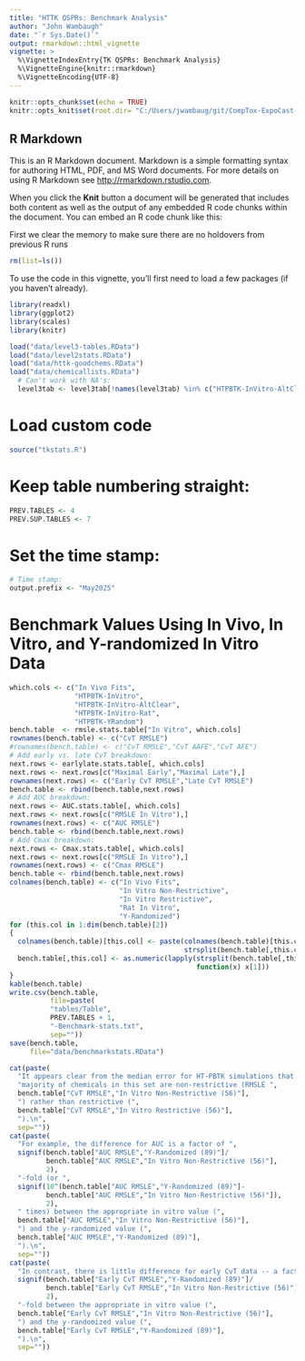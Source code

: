 ```yaml
---
title: "HTTK QSPRs: Benchmark Analysis"
author: "John Wambaugh"
date: "`r Sys.Date()`"
output: rmarkdown::html_vignette
vignette: >
  %\VignetteIndexEntry{TK QSPRs: Benchmark Analysis}
  %\VignetteEngine{knitr::rmarkdown}
  %\VignetteEncoding{UTF-8}
---
```


```r
knitr::opts_chunk$set(echo = TRUE)
knitr::opts_knit$set(root.dir= "C:/Users/jwambaug/git/CompTox-ExpoCast-HTTKQSPRs/")
```

## R Markdown

This is an R Markdown document. Markdown is a simple formatting syntax for authoring HTML, PDF, and MS Word documents. For more details on using R Markdown see <http://rmarkdown.rstudio.com>.

When you click the **Knit** button a document will be generated that includes both content as well as the output of any embedded R code chunks within the document. You can embed an R code chunk like this:

First we clear the memory to make sure there are no holdovers from previous R runs
```r
rm(list=ls()) 
```

To use the code in this vignette, you'll first need to load a few packages (if you haven't already).
```r
library(readxl)
library(ggplot2)
library(scales)
library(knitr)
```

```r
load("data/level3-tables.RData")
load("data/level2stats.RData")
load("data/httk-goodchems.RData")
load("data/chemicallists.RData")
  # Can't work with NA's:
  level3tab <- level3tab[!names(level3tab) %in% c("HTPBTK-InVitro-AltClear","HTPBTK-InVitro-Rat")]
```

# Load custom code 
```r
source("tkstats.R")
```

# Keep table numbering straight:
```r
PREV.TABLES <- 4
PREV.SUP.TABLES <- 7
```

# Set the time stamp:
```r
# Time stamp:
output.prefix <- "May2025"
```

# Benchmark Values Using In Vivo, In Vitro, and Y-randomized In Vitro Data
```r
which.cols <- c("In Vivo Fits",
                "HTPBTK-InVitro",
                "HTPBTK-InVitro-AltClear",
                "HTPBTK-InVitro-Rat",
                "HTPBTK-YRandom") 
bench.table  <- rmsle.stats.table["In Vitro", which.cols]
rownames(bench.table) <- c("CvT RMSLE")
#rownames(bench.table) <- c("CvT RMSLE","CvT AAFE","CvT AFE")
# Add early vs. late CvT breakdown:
next.rows <- earlylate.stats.table[, which.cols]
next.rows <- next.rows[c("Maximal Early","Maximal Late"),]
rownames(next.rows) <- c("Early CvT RMSLE","Late CvT RMSLE")
bench.table <- rbind(bench.table,next.rows)
# Add AUC breakdown:
next.rows <- AUC.stats.table[, which.cols]
next.rows <- next.rows[c("RMSLE In Vitro"),]
rownames(next.rows) <- c("AUC RMSLE")
bench.table <- rbind(bench.table,next.rows)
# Add Cmax breakdown:
next.rows <- Cmax.stats.table[, which.cols]
next.rows <- next.rows[c("RMSLE In Vitro"),]
rownames(next.rows) <- c("Cmax RMSLE")
bench.table <- rbind(bench.table,next.rows)
colnames(bench.table) <- c("In Vivo Fits",
                           "In Vitro Non-Restrictive",
                           "In Vitro Restrictive",
                           "Rat In Vitro",
                           "Y-Randomized")
for (this.col in 1:dim(bench.table)[2])
{
  colnames(bench.table)[this.col] <- paste(colnames(bench.table)[this.col],
                                           strsplit(bench.table[,this.col]," ")[[1]][2])
  bench.table[,this.col] <- as.numeric(lapply(strsplit(bench.table[,this.col]," "),
                                              function(x) x[1]))
}
kable(bench.table)
write.csv(bench.table,
          file=paste(
          "tables/Table",
          PREV.TABLES + 1,
          "-Benchmark-stats.txt",
          sep=""))
save(bench.table,
     file="data/benchmarkstats.RData")
```

```r
cat(paste(
  "It appears clear from the median error for HT-PBTK simulations that the ",
  "majority of chemicals in this set are non-restrictive (RMSLE ",
  bench.table["CvT RMSLE","In Vitro Non-Restrictive (56)"],
  ") rather than restrictive (",
  bench.table["CvT RMSLE","In Vitro Restrictive (56)"],
  ").\n",
  sep=""))
cat(paste(
  "For example, the difference for AUC is a factor of ",
  signif(bench.table["AUC RMSLE","Y-Randomized (89)"]/
         bench.table["AUC RMSLE","In Vitro Non-Restrictive (56)"],
         2),
  "-fold (or ",
  signif(10^(bench.table["AUC RMSLE","Y-Randomized (89)"]-
         bench.table["AUC RMSLE","In Vitro Non-Restrictive (56)"]),
         2),
  " times) between the appropriate in vitro value (",
  bench.table["AUC RMSLE","In Vitro Non-Restrictive (56)"],
  ") and the y-randomized value (",
  bench.table["AUC RMSLE","Y-Randomized (89)"],
  ").\n",
  sep=""))
cat(paste(
  "In contrast, there is little difference for early CvT data -- a factor of ",
  signif(bench.table["Early CvT RMSLE","Y-Randomized (89)"]/
         bench.table["Early CvT RMSLE","In Vitro Non-Restrictive (56)"],
         2),
  "-fold between the appropriate in vitro value (",
  bench.table["Early CvT RMSLE","In Vitro Non-Restrictive (56)"],
  ") and the y-randomized value (",
  bench.table["Early CvT RMSLE","Y-Randomized (89)"],
  ").\n",
  sep=""))
```
